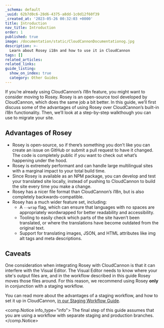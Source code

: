 ```yaml
---
_schema: default
_uuid: 62b7d0c6-28d6-4375-a8dd-1c0d12f60f39
_created_at: '2023-05-26 00:32:03 +0000'
title: Introduction
nav_title: Introduction
order: 1
published: true
image: /documentation/static/CloudCannonDocumentationog.jpg
description: >-
  Learn about Rosey i18n and how to use it in CloudCannon
tags: []
related_articles:
related_links:
guide_listing:
  show_on_index: true
  category: Other Guides
---
```

If you’re already using CloudCannon’s i18n feature, you might want to consider moving to Rosey. Rosey is an open-source tool developed by CloudCannon, which does the same job a bit better. In this guide, we’ll first discuss some of the advantages of using Rosey over CloudCannon’s built-in i18n functionality. Then, we’ll look at a step-by-step walkthough you can use to migrate your site.

## Advantages of Rosey

- Rosey is open-source, so if there’s something you don’t like you can create an issue on GitHub or submit a pull request to have it changed. The code is completely public if you want to check out what’s happening under the hood.
- Rosey is extremely performant and can handle large multilingual sites with a marginal impact to your total build time.
- Since Rosey is available as an NPM package, you can develop and test your translated site locally, instead of pushing to CloudCannon to build the site every time you make a change.
- Rosey has a nicer file format than CloudCannon’s i18n, but is also completely backwards-compatible.
- Rosey has a much wider feature set, including:
    - A `--wrap` flag, which can ensure that languages with no spaces are appropriately wordwrapped for better readability and accessibility.
    - Tooling to easily check which parts of the site haven’t been translated, or where the translations have become outdated from the original text.
    - Support for translating images, JSON, and HTML attributes like img alt tags and meta descriptions.

## Caveats

One consideration when integrating Rosey with CloudCannon is that it can interfere with the Visual Editor. The Visual Editor needs to know where your site's output files are, and in the workflow described in this guide Rosey moves those files around. For this reason, we recommend using Rosey **only** in conjunction with a staging workflow.

You can read more about the advantages of a staging workflow, and how to set it up in CloudCannon, [in our Staging Workflow Guide](/documentation/guides/staging-workflow-guide).

<comp.Notice info_type="info">
  The final step of this guide assumes that you are using a workflow with separate staging and production branches.
</comp.Notice>
